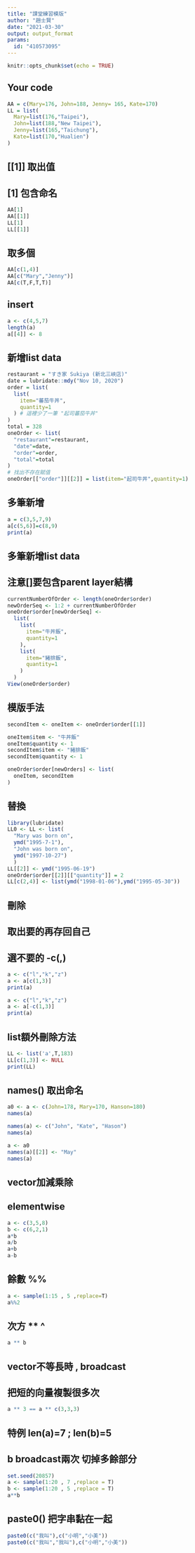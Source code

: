 ```yaml
---
title: "課堂練習模版"
author: "趙士賢"
date: "2021-03-30"
output: output_format
params:
  id: "410573095"
---
```


```r
knitr::opts_chunk$set(echo = TRUE)
```

## Your code

```r
AA = c(Mary=176, John=188, Jenny= 165, Kate=170)
LL = list(
  Mary=list(176,"Taipei"),
  John=list(188,"New Taipei"),
  Jenny=list(165,"Taichung"),
  Kate=list(170,"Hualien")
)
```
## [[1]] 取出值
## [1]   包含命名
```r
AA[1]
AA[[1]]
LL[1]
LL[[1]]
```
## 取多個
```r
AA[c(1,4)]
AA[c("Mary","Jenny")]
AA[c(T,F,T,T)]
```

## insert
```r
a <- c(4,5,7)
length(a)
a[[4]] <- 8
```
## 新增list data
```r
restaurant = "すき家 Sukiya (新北三峽店)"
date = lubridate::mdy("Nov 10, 2020")
order = list(
  list(
    item="蕃茄牛丼",
    quantity=1
  ) # 這裡少了一筆 "起司蕃茄牛丼"
)
total = 328
oneOrder <- list(
  "restaurant"=restaurant,
  "date"=date,
  "order"=order,
  "total"=total
)
# 找出不存在賦值
oneOrder[["order"]][[2]] = list(item="起司牛丼",quantity=1)
```
## 多筆新增
```r
a = c(3,5,7,9)
a[c(5,6)]=c(8,9)
print(a)
```
## 多筆新增list data
## 注意[]要包含parent layer結構
```r
currentNumberOfOrder <- length(oneOrder$order)
newOrderSeq <- 1:2 + currentNumberOfOrder
oneOrder$order[newOrderSeq] <- 
  list(
    list(
      item="牛丼飯",
      quantity=1
    ),
    list(
      item="豬排飯",
      quantity=1
    )
  )
View(oneOrder$order)
```
## 模版手法
```r
secondItem <- oneItem <- oneOrder$order[[1]]

oneItem$item <- "牛丼飯"
oneItem$quantity <- 1
secondItem$item <- "豬排飯"
secondItem$quantity <- 1

oneOrder$order[newOrders] <- list(
  oneItem, secondItem
)
```
## 替換
```r
library(lubridate)
LL0 <- LL <- list(
  "Mary was born on", 
  ymd("1995-7-1"),
  "John was born on",
  ymd("1997-10-27")
  )
LL[[2]] <- ymd("1995-06-19")
oneOrder$order[[2]][["quantity"]] = 2
LL[c(2,4)] <- list(ymd("1998-01-06"),ymd("1995-05-30"))
```
## 刪除
## 取出要的再存回自己
## 選不要的 -c(,)
```r
a <- c("l","k","z")
a <- a[c(1,3)]
print(a)
```
```r
a <- c("l","k","z")
a <- a[-c(1,3)]
print(a)
```
## list額外刪除方法
```r
LL <- list('a',T,183)
LL[c(1,3)] <- NULL
print(LL)
```
## names() 取出命名
```r
a0 <- a <- c(John=178, Mary=170, Hanson=180)
names(a)

names(a) <- c("John", "Kate", "Hason")
names(a)

a <- a0
names(a)[[2]] <- "May"
names(a)
```
## vector加減乘除
## elementwise
```r
a <- c(3,5,8)
b <- c(6,2,1)
a*b
a/b
a+b
a-b
```
## 餘數 %% 
```r
a <- sample(1:15 , 5 ,replace=T)
a%%2
```
## 次方 ** ^
```r
a ** b
```
## vector不等長時 , broadcast
## 把短的向量複製很多次
```r
a ** 3 == a ** c(3,3,3)
```
## 特例 len(a)=7 ; len(b)=5
## b broadcast兩次 切掉多餘部分
```r
set.seed(20857)
a <- sample(1:20 , 7 ,replace = T)
b <- sample(1:20 , 5 ,replace = T)
a**b
```
## paste0() 把字串黏在一起
```r
paste0(c("我叫"),c("小明","小美"))
paste0(c("我叫","我叫"),c("小明","小美"))
```






